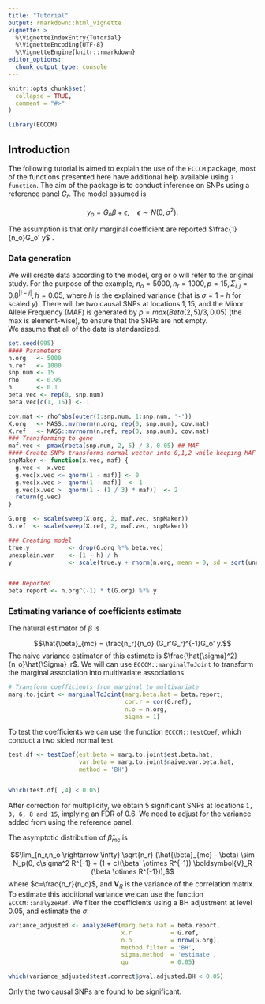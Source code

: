 ```yaml
---
title: "Tutorial"
output: rmarkdown::html_vignette
vignette: >
  %\VignetteIndexEntry{Tutorial}
  %\VignetteEncoding{UTF-8}
  %\VignetteEngine{knitr::rmarkdown}
editor_options: 
  chunk_output_type: console
---
```


```r
knitr::opts_chunk$set(
  collapse = TRUE,
  comment = "#>"
)
```

```r
library(ECCCM)
```

## Introduction 

The following tutorial is aimed to explain the use of the `ECCCM` package, most of the functions presented here have additional help available using `?function`. The aim of the package is to conduct inference on SNPs using a reference panel $G_r$. The model assumed is 

$$ y_o = G_o \beta + \epsilon, \quad \epsilon \sim N(0, \sigma^2). $$


The assumption is that only marginal coefficient are reported $\frac{1}{n_o}G_o' y$ . 

### Data generation 

We will create data according to the model, org or o will refer to the original study. For the purpose of the example, $n_{o} = 5000,n_{r} = 1000, p = 15, \Sigma_{i,j} = 0.8^{|i - j|}, h = 0.05$, where $h$ is the explained variance (that is $\sigma = 1 - h$ for scaled $y$).  There will be two causal SNPs at locations $1, 15$, and the Minor Allele Frequency (MAF) is generated by $p = max(Beta(2, 5) / 3, 0.05)$ (the max is element-wise), to ensure that the SNPs are not empty.  
We assume that all of the data is standardized. 

```r
set.seed(995)
#### Parameters 
n.org   <- 5000 
n.ref   <- 1000 
snp.num <- 15 
rho     <- 0.95
h       <- 0.1
beta.vec <- rep(0, snp.num) 
beta.vec[c(1, 15)] <- 1 

cov.mat <- rho^abs(outer(1:snp.num, 1:snp.num, '-'))
X.org   <- MASS::mvrnorm(n.org, rep(0, snp.num), cov.mat) 
X.ref   <- MASS::mvrnorm(n.ref, rep(0, snp.num), cov.mat)
### Transforming to gene 
maf.vec <- pmax(rbeta(snp.num, 2, 5) / 3, 0.05) ## MAF 
#### Create SNPs transforms normal vector into 0,1,2 while keeping MAF
snpMaker <- function(x.vec, maf) {
  g.vec <- x.vec
  g.vec[x.vec <= qnorm(1 - maf)] <- 0
  g.vec[x.vec >  qnorm(1 - maf)]  <- 1
  g.vec[x.vec >  qnorm(1 - (1 / 3) * maf)]  <- 2
  return(g.vec)
}

G.org  <- scale(sweep(X.org, 2, maf.vec, snpMaker))
G.ref  <- scale(sweep(X.ref, 2, maf.vec, snpMaker))

### Creating model 
true.y           <- drop(G.org %*% beta.vec)
unexplain.var    <- (1 - h) / h
y                <- scale(true.y + rnorm(n.org, mean = 0, sd = sqrt(unexplain.var)))


### Reported 
beta.report <- n.org^(-1) * t(G.org) %*% y 

```

### Estimating variance of coefficients estimate 

The natural estimator of $\beta$ is  

$$\hat{\beta}_{mc} = \frac{n_r}{n_o} (G_r'G_r)^{-1}G_o' y.$$
The naive variance estimator of this estimate is $\frac{\hat{\sigma}^2}{n_o}\hat{\Sigma}_r$. We will can use `ECCCM::marginalToJoint` to transform the marginal association into multivariate associations. 

```r
# Transform coefficients from marginal to multivariate 
marg.to.joint <- marginalToJoint(marg.beta.hat = beta.report,
                                 cor.r = cor(G.ref),
                                 n.o = n.org,
                                 sigma = 1)
```

To test the coefficients we can use the function `ECCCM::testCoef`, which conduct a two sided normal test. 

```r
test.df <- testCoef(est.beta = marg.to.joint$est.beta.hat,
                    var.beta = marg.to.joint$naive.var.beta.hat,
                    method = 'BH')


which(test.df[ ,4] < 0.05)
```

After correction for multiplicity, we obtain 5 significant SNPs at locations `1, 3, 6, 8 and 15`, implying an FDR of $0.6$. We need to adjust for the variance added from using the reference panel. 

The asymptotic distribution of $\hat{\beta}_{mc}$ is 

$$\lim_{n_r,n_o \rightarrow \infty} \sqrt{n_r}  (\hat{\beta}_{mc} - \beta) \sim N_p(0,  c\sigma^2 R^{-1} +  (1 + c)(\beta' \otimes R^{-1}) \boldsymbol{V}_R (\beta \otimes R^{-1})),$$
where $c=\frac{n_r}{n_o}$, and $\boldsymbol{V}_R$ is the variance of the correlation matrix. To estimate this additional variance we can use the function `ECCCM::analyzeRef`. 
We filter the coefficients using a BH adjustment at level 0.05, and estimate the $\sigma$. 

```r
variance_adjusted <- analyzeRef(marg.beta.hat = beta.report,
                                x.r           = G.ref,
                                n.o           = nrow(G.org),
                                method.filter = 'BH',
                                sigma.method  = 'estimate',
                                qu            = 0.05)

which(variance_adjusted$test.correct$pval.adjusted.BH < 0.05)
```

Only the two causal SNPs are found to be significant. 



